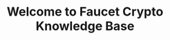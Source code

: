---
title: "Welcome to Faucet Crypto Knowledge Base"
description: "Find detailed guides & articles and get a deep dive on how Faucet Crypto works"
---